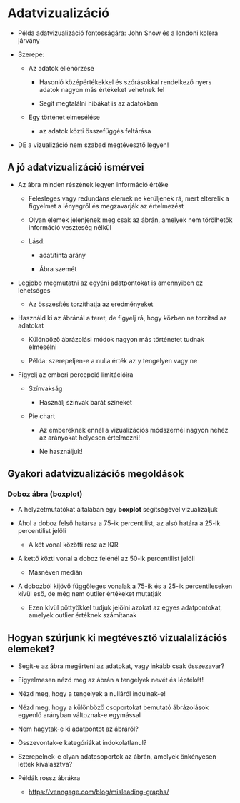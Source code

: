 # Adatvizualizáció

-   Példa adatvizualizáció fontosságára: John Snow és a londoni kolera járvány

-   Szerepe:

    -   Az adatok ellenőrzése

        -   Hasonló középértékekkel és szórásokkal rendelkező nyers adatok nagyon más értékeket vehetnek fel

        -   Segít megtalálni hibákat is az adatokban

    -   Egy történet elmesélése

        -   az adatok közti összefüggés feltárása

-   DE a vizualizáció nem szabad megtévesztő legyen!

## A jó adatvizualizáció ismérvei

-   Az ábra minden részének legyen információ értéke

    -   Felesleges vagy redundáns elemek ne kerüljenek rá, mert elterelik a figyelmet a lényegről és megzavarják az értelmezést

    -   Olyan elemek jelenjenek meg csak az ábrán, amelyek nem törölhetők információ veszteség nélkül

    -   Lásd:

        -   adat/tinta arány

        -   Ábra szemét

-   Legjobb megmutatni az egyéni adatpontokat is amennyiben ez lehetséges

    -   Az összesítés torzíthatja az eredményeket

-   Használd ki az ábránál a teret, de figyelj rá, hogy közben ne torzítsd az adatokat

    -   Különböző ábrázolási módok nagyon más történetet tudnak elmesélni

    -   Példa: szerepeljen-e a nulla érték az y tengelyen vagy ne

-   Figyelj az emberi percepció limitációira

    -   Színvakság

        -   Használj színvak barát színeket

    -   Pie chart

        -   Az embereknek ennél a vizualizációs módszernél nagyon nehéz az arányokat helyesen értelmezni!

        -   Ne használjuk!

## Gyakori adatvizualizációs megoldások

### Doboz ábra (boxplot)

-   A helyzetmutatókat általában egy **boxplot** segítségével vizualizáljuk

-   Ahol a doboz felső határsa a 75-ik percentilist, az alsó határa a 25-ik percentilist jelöli

    -   A két vonal közötti rész az IQR

-   A kettő közti vonal a doboz felénél az 50-ik percentilist jelöli

    -   Másnéven medián

-   A dobozból kijövő függőleges vonalak a 75-ik és a 25-ik percentileseken kívül eső, de még nem outlier értékeket mutatják

    -   Ezen kívül pöttyökkel tudjuk jelölni azokat az egyes adatpontokat, amelyek outlier értéknek számítanak

## Hogyan szúrjunk ki megtévesztő vizualalizációs elemeket?

-   Segít-e az ábra megérteni az adatokat, vagy inkább csak összezavar?

-   Figyelmesen nézd meg az ábrán a tengelyek nevét és léptékét!

-   Nézd meg, hogy a tengelyek a nulláról indulnak-e! 

-   Nézd meg, hogy a különböző csoportokat bemutató ábrázolások egyenlő arányban változnak-e egymással

-   Nem hagytak-e ki adatpontot az ábráról?

-   Összevontak-e kategóriákat indokolatlanul?

-   Szerepelnek-e olyan adatcsoportok az ábrán, amelyek önkényesen lettek kiválasztva?

-   Példák rossz ábrákra

    -   <https://venngage.com/blog/misleading-graphs/>
